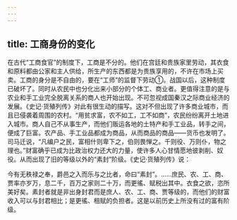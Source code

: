 ```yaml
---
---
---
```

title: 工商身份的变化
---



在古代“工商食官”的制度下，工商是不分的。他们在宫廷和贵族家里劳动，其衣食和原料都由公家和主人供给，所生产的东西都是为贵族享用的，不许在市场上买卖。工商的身分是不自由的，要在“工师”的监督下劳动①。战国以后，这种制度已破坏了。同时从农民中也分化出来小部分的个体工、商业者。更值得注意的是与农业和手工业完全脱离关系的商人也开始出现。不可忽视成国秦汉之际商业经济的发展。《史记·货殖列传》对此有很生动的描写。这对不但出现了许多商业城市，而且已侵袭着周围的农村。“用贫求富，农不如工，工不如商”，农民纷纷离开土地进入城市。商人自己不从事生产，而他们贩运各地的土特产和手工业品，转手之间，便成了巨富。农产品、手工业品都成为商品，从而商品的商品——货币也发明了。司马迁说，“凡编户之民，富相什则卑下之，伯则畏惮之。千则役、万则仆，物之理也。”财富确乎已成为比政治权力还大的力量，使许多人心甘情愿地彼剥削、奴役。从而出现了旧的等级以外的“素封”阶级。《史记·货殖列传》说：

今有无秩禄之奉，爵邑之入而乐与之比者，命曰“素封”。……庶民、农、工、商、贾率亦岁万，息二千，百万之家则二十万，而更徭、赋税出其中。衣食之欲，恣所美好矣。素封者就是非出身封君而是庶人、农、工、商、贾等级的，而他们的财富收入可以与封君相比；是更徭、租赋的负担者。这是以前历史上所没有过的富有阶级。